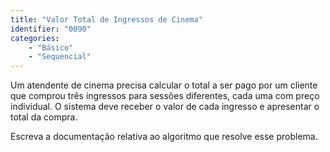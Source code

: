 ```yaml
---
title: "Valor Total de Ingressos de Cinema"
identifier: "0090"
categories: 
    - "Básico"
    - "Sequencial"
---
```


::: {.exercicio avalia="false"}
Um atendente de cinema precisa calcular o total a ser pago por um cliente que comprou três ingressos para sessões diferentes, cada uma com preço individual. O sistema deve receber o valor de cada ingresso e apresentar o total da compra.

Escreva a documentação relativa ao algoritmo que resolve esse problema.
:::